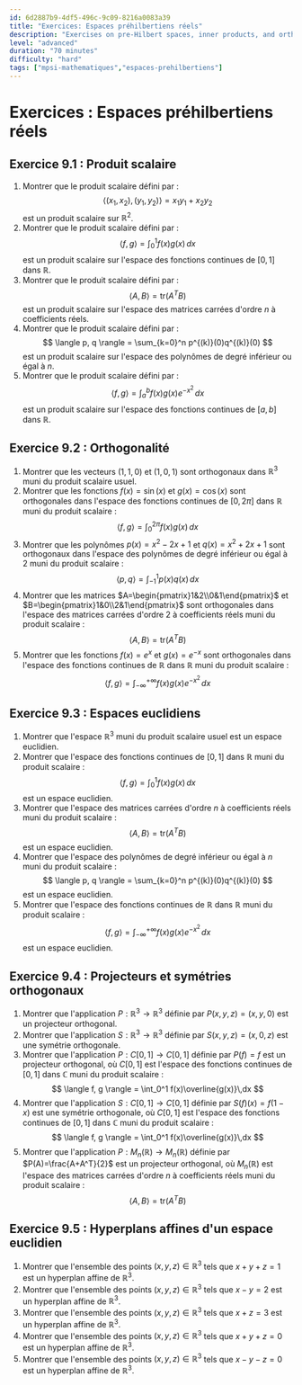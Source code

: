 ```yaml
---
id: 6d2887b9-4df5-496c-9c09-8216a0083a39
title: "Exercices: Espaces préhilbertiens réels"
description: "Exercises on pre-Hilbert spaces, inner products, and orthogonality"
level: "advanced"
duration: "70 minutes"
difficulty: "hard"
tags: ["mpsi-mathematiques","espaces-prehilbertiens"]
---
```


# Exercices : Espaces préhilbertiens réels

## Exercice 9.1 : Produit scalaire

1. Montrer que le produit scalaire défini par :
   $$
   \langle (x_1, x_2), (y_1, y_2) \rangle = x_1y_1 + x_2y_2
   $$
   est un produit scalaire sur $\mathbb{R}^2$.
2. Montrer que le produit scalaire défini par :
   $$
   \langle f, g \rangle = \int_0^1 f(x)g(x)\,dx
   $$
   est un produit scalaire sur l'espace des fonctions continues de $[0,1]$ dans $\mathbb{R}$.
3. Montrer que le produit scalaire défini par :
   $$
   \langle A, B \rangle = \mathrm{tr}(A^T B)
   $$
   est un produit scalaire sur l'espace des matrices carrées d'ordre $n$ à coefficients réels.
4. Montrer que le produit scalaire défini par :
   $$
   \langle p, q \rangle = \sum_{k=0}^n p^{(k)}(0)q^{(k)}(0)
   $$
   est un produit scalaire sur l'espace des polynômes de degré inférieur ou égal à $n$.
5. Montrer que le produit scalaire défini par :
   $$
   \langle f, g \rangle = \int_a^b f(x)g(x)e^{-x^2}\,dx
   $$
   est un produit scalaire sur l'espace des fonctions continues de $[a,b]$ dans $\mathbb{R}$.

## Exercice 9.2 : Orthogonalité

1. Montrer que les vecteurs $(1,1,0)$ et $(1,0,1)$ sont orthogonaux dans $\mathbb{R}^3$ muni du produit scalaire usuel.
2. Montrer que les fonctions $f(x)=\sin(x)$ et $g(x)=\cos(x)$ sont orthogonales dans l'espace des fonctions continues de $[0,2\pi]$ dans $\mathbb{R}$ muni du produit scalaire :
   $$
   \langle f, g \rangle = \int_0^{2\pi} f(x)g(x)\,dx
   $$
3. Montrer que les polynômes $p(x)=x^2-2x+1$ et $q(x)=x^2+2x+1$ sont orthogonaux dans l'espace des polynômes de degré inférieur ou égal à $2$ muni du produit scalaire :
   $$
   \langle p, q \rangle = \int_{-1}^1 p(x)q(x)\,dx
   $$
4. Montrer que les matrices $A=\begin{pmatrix}1&2\\0&1\end{pmatrix}$ et $B=\begin{pmatrix}1&0\\2&1\end{pmatrix}$ sont orthogonales dans l'espace des matrices carrées d'ordre $2$ à coefficients réels muni du produit scalaire :
   $$
   \langle A, B \rangle = \mathrm{tr}(A^T B)
   $$
5. Montrer que les fonctions $f(x)=e^x$ et $g(x)=e^{-x}$ sont orthogonales dans l'espace des fonctions continues de $\mathbb{R}$ dans $\mathbb{R}$ muni du produit scalaire :
   $$
   \langle f, g \rangle = \int_{-\infty}^{+\infty} f(x)g(x)e^{-x^2}\,dx
   $$

## Exercice 9.3 : Espaces euclidiens

1. Montrer que l'espace $\mathbb{R}^3$ muni du produit scalaire usuel est un espace euclidien.
2. Montrer que l'espace des fonctions continues de $[0,1]$ dans $\mathbb{R}$ muni du produit scalaire :
   $$
   \langle f, g \rangle = \int_0^1 f(x)g(x)\,dx
   $$
   est un espace euclidien.
3. Montrer que l'espace des matrices carrées d'ordre $n$ à coefficients réels muni du produit scalaire :
   $$
   \langle A, B \rangle = \mathrm{tr}(A^T B)
   $$
   est un espace euclidien.
4. Montrer que l'espace des polynômes de degré inférieur ou égal à $n$ muni du produit scalaire :
   $$
   \langle p, q \rangle = \sum_{k=0}^n p^{(k)}(0)q^{(k)}(0)
   $$
   est un espace euclidien.
5. Montrer que l'espace des fonctions continues de $\mathbb{R}$ dans $\mathbb{R}$ muni du produit scalaire :
   $$
   \langle f, g \rangle = \int_{-\infty}^{+\infty} f(x)g(x)e^{-x^2}\,dx
   $$
   est un espace euclidien.

## Exercice 9.4 : Projecteurs et symétries orthogonaux

1. Montrer que l'application $P:\mathbb{R}^3\to\mathbb{R}^3$ définie par $P(x,y,z)=(x,y,0)$ est un projecteur orthogonal.
2. Montrer que l'application $S:\mathbb{R}^3\to\mathbb{R}^3$ définie par $S(x,y,z)=(x,0,z)$ est une symétrie orthogonale.
3. Montrer que l'application $P:C[0,1]\to C[0,1]$ définie par $P(f)=f$ est un projecteur orthogonal, où $C[0,1]$ est l'espace des fonctions continues de $[0,1]$ dans $\mathbb{C}$ muni du produit scalaire :
   $$
   \langle f, g \rangle = \int_0^1 f(x)\overline{g(x)}\,dx
   $$
4. Montrer que l'application $S:C[0,1]\to C[0,1]$ définie par $S(f)(x)=f(1-x)$ est une symétrie orthogonale, où $C[0,1]$ est l'espace des fonctions continues de $[0,1]$ dans $\mathbb{C}$ muni du produit scalaire :
   $$
   \langle f, g \rangle = \int_0^1 f(x)\overline{g(x)}\,dx
   $$
5. Montrer que l'application $P:M_n(\mathbb{R})\to M_n(\mathbb{R})$ définie par $P(A)=\frac{A+A^T}{2}$ est un projecteur orthogonal, où $M_n(\mathbb{R})$ est l'espace des matrices carrées d'ordre $n$ à coefficients réels muni du produit scalaire :
   $$
   \langle A, B \rangle = \mathrm{tr}(A^T B)
   $$

## Exercice 9.5 : Hyperplans affines d'un espace euclidien

1. Montrer que l'ensemble des points $(x,y,z)\in\mathbb{R}^3$ tels que $x+y+z=1$ est un hyperplan affine de $\mathbb{R}^3$.
2. Montrer que l'ensemble des points $(x,y,z)\in\mathbb{R}^3$ tels que $x-y=2$ est un hyperplan affine de $\mathbb{R}^3$.
3. Montrer que l'ensemble des points $(x,y,z)\in\mathbb{R}^3$ tels que $x+z=3$ est un hyperplan affine de $\mathbb{R}^3$.
4. Montrer que l'ensemble des points $(x,y,z)\in\mathbb{R}^3$ tels que $x+y+z=0$ est un hyperplan affine de $\mathbb{R}^3$.
5. Montrer que l'ensemble des points $(x,y,z)\in\mathbb{R}^3$ tels que $x-y-z=0$ est un hyperplan affine de $\mathbb{R}^3$.
